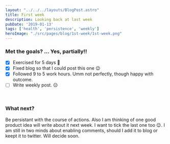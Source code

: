 ```yaml
---
layout: "../../../layouts/BlogPost.astro"
title: First week
description: Looking back at last week
pubDate: '2019-01-13'
tags: ['health', 'persistence', 'weekly']
heroImage: "./src/pages/blog/1st-week/1st-week.png"
---
```


### Met the goals? ... Yes, partially!!
- [x] Exercised for 5 days :yellow_heart:
- [x] Fixed blog so that I could post this one :wink:
- [x] Followed 9 to 5 work hours. Umm not perfectly, though happy with outcome.
- [ ] Write weekly post. :neutral_face:

&nbsp;
### What next?
Be persistant with the course of actions. 
Also I am thinking of one good product idea will write about it next week. I want to tick the last one too :wink:.
I am still in two minds about enabling comments, should I add it to blog or keept it to twitter. Will decide soon. 